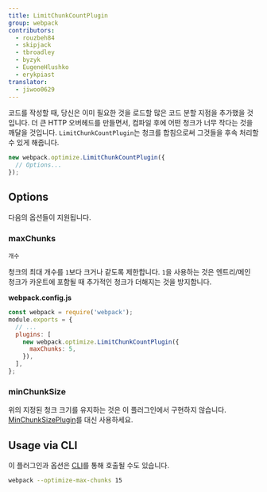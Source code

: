 ```yaml
---
title: LimitChunkCountPlugin
group: webpack
contributors:
  - rouzbeh84
  - skipjack
  - tbroadley
  - byzyk
  - EugeneHlushko
  - erykpiast
translator:
  - jiwoo0629
---
```


코드를 작성할 때, 당신은 이미 필요한 것을 로드할 많은 코드 분할 지점을 추가했을 것입니다. 더 큰 HTTP 오버헤드를 만들면서, 컴파일 후에 어떤 청크가 너무 작다는 것을 깨달을 것입니다. `LimitChunkCountPlugin`는 청크를 합침으로써 그것들을 후속 처리할 수 있게 해줍니다.

```js
new webpack.optimize.LimitChunkCountPlugin({
  // Options...
});
```

## Options

다음의 옵션들이 지원됩니다.

### maxChunks

`개수`

청크의 최대 개수를 `1`보다 크거나 같도록 제한합니다. `1`을 사용하는 것은 엔트리/메인 청크가 카운트에 포함될 때 추가적인 청크가 더해지는 것을 방지합니다.

**webpack.config.js**

```javascript
const webpack = require('webpack');
module.exports = {
  // ...
  plugins: [
    new webpack.optimize.LimitChunkCountPlugin({
      maxChunks: 5,
    }),
  ],
};
```

### minChunkSize

위의 지정된 청크 크기를 유지하는 것은 이 플러그인에서 구현하지 않습니다. [MinChunkSizePlugin](/plugins/min-chunk-size-plugin)를 대신 사용하세요.

## Usage via CLI

이 플러그인과 옵션은 [CLI](/api/cli/)를 통해 호출될 수도 있습니다.

```bash
webpack --optimize-max-chunks 15
```
